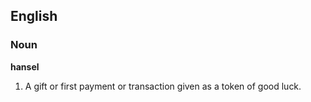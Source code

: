==English==

===Noun===

'''hansel'''

#A gift or first payment or transaction given as a token of good luck.